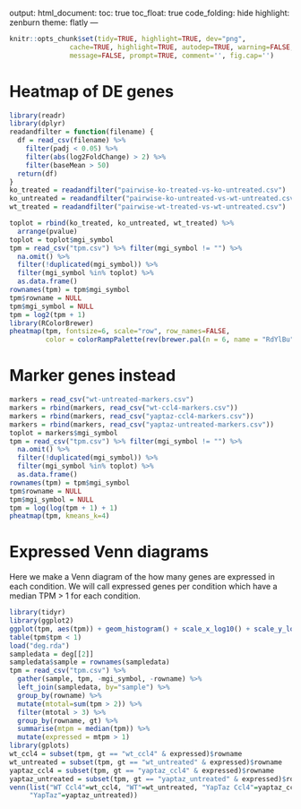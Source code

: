 output:
  html_document:
    toc: true
    toc_float: true
    code_folding: hide
    highlight: zenburn
    theme: flatly
---

```r
knitr::opts_chunk$set(tidy=TRUE, highlight=TRUE, dev="png",
               cache=TRUE, highlight=TRUE, autodep=TRUE, warning=FALSE, error=FALSE,
               message=FALSE, prompt=TRUE, comment='', fig.cap='')
```

# Heatmap of DE genes

```r
library(readr)
library(dplyr)
readandfilter = function(filename) {
  df = read_csv(filename) %>%
    filter(padj < 0.05) %>%
    filter(abs(log2FoldChange) > 2) %>%
    filter(baseMean > 50)
  return(df)
}
ko_treated = readandfilter("pairwise-ko-treated-vs-ko-untreated.csv")
ko_untreated = readandfilter("pairwise-ko-untreated-vs-wt-untreated.csv")
wt_treated = readandfilter("pairwise-wt-treated-vs-wt-untreated.csv")
```

```r
toplot = rbind(ko_treated, ko_untreated, wt_treated) %>%
  arrange(pvalue)
toplot = toplot$mgi_symbol
tpm = read_csv("tpm.csv") %>% filter(mgi_symbol != "") %>%
  na.omit() %>%
  filter(!duplicated(mgi_symbol)) %>%
  filter(mgi_symbol %in% toplot) %>%
  as.data.frame()
rownames(tpm) = tpm$mgi_symbol
tpm$rowname = NULL
tpm$mgi_symbol = NULL
tpm = log2(tpm + 1)
library(RColorBrewer)
pheatmap(tpm, fontsize=6, scale="row", row_names=FALSE,
         color = colorRampPalette(rev(brewer.pal(n = 6, name = "RdYlBu")))(100))
```

# Marker genes instead
```r
markers = read_csv("wt-untreated-markers.csv")
markers = rbind(markers, read_csv("wt-ccl4-markers.csv"))
markers = rbind(markers, read_csv("yaptaz-ccl4-markers.csv"))
markers = rbind(markers, read_csv("yaptaz-untreated-markers.csv"))
toplot = markers$mgi_symbol
tpm = read_csv("tpm.csv") %>% filter(mgi_symbol != "") %>%
  na.omit() %>%
  filter(!duplicated(mgi_symbol)) %>%
  filter(mgi_symbol %in% toplot) %>%
  as.data.frame()
rownames(tpm) = tpm$mgi_symbol
tpm$rowname = NULL
tpm$mgi_symbol = NULL
tpm = log(log(tpm + 1) + 1)
pheatmap(tpm, kmeans_k=4)
```

# Expressed Venn diagrams
Here we make a Venn diagram of the how many genes are expressed in each
condition. We will call expressed genes per condition which have a median TPM >
1 for each condition.

```r
library(tidyr)
library(ggplot2)
ggplot(tpm, aes(tpm)) + geom_histogram() + scale_x_log10() + scale_y_log10()
table(tpm$tpm < 1)
load("deg.rda")
sampledata = deg[[2]]
sampledata$sample = rownames(sampledata)
tpm = read_csv("tpm.csv") %>%
  gather(sample, tpm, -mgi_symbol, -rowname) %>%
  left_join(sampledata, by="sample") %>%
  group_by(rowname) %>%
  mutate(mtotal=sum(tpm > 2)) %>%
  filter(mtotal > 3) %>%
  group_by(rowname, gt) %>%
  summarise(mtpm = median(tpm)) %>%
  mutate(expressed = mtpm > 1)
library(gplots)
wt_ccl4 = subset(tpm, gt == "wt_ccl4" & expressed)$rowname
wt_untreated = subset(tpm, gt == "wt_untreated" & expressed)$rowname
yaptaz_ccl4 = subset(tpm, gt == "yaptaz_ccl4" & expressed)$rowname
yaptaz_untreated = subset(tpm, gt == "yaptaz_untreated" & expressed)$rowname
venn(list("WT Ccl4"=wt_ccl4, "WT"=wt_untreated, "YapTaz Ccl4"=yaptaz_ccl4,
     "YapTaz"=yaptaz_untreated))
```
